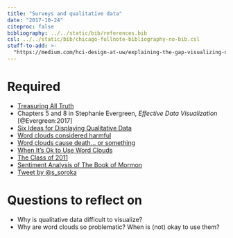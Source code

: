 ```yaml
---
title: "Surveys and qualitative data"
date: "2017-10-24"
citeproc: false
bibliography: ../../static/bib/references.bib
csl: ../../static/bib/chicago-fullnote-bibliography-no-bib.csl
stuff-to-add: >-
  "https://medium.com/hci-design-at-uw/explaining-the-gap-visualizing-ones-predictions-improves-recall-and-comprehension-of-data-ec848d5861d9; https://twitter.com/s_soroka/status/907941270735278085"
---
```


# Required

- [Treasuring All Truth](http://www.mormonnewsroom.org/article/treasuring-all-truth)
- Chapters 5 and 8 in Stephanie Evergreen, *Effective Data Visualization* [@Evergreen:2017]
- [Six Ideas for Displaying Qualitative Data](http://annkemery.com/qual-dataviz/)
- [Word clouds considered harmful](http://www.niemanlab.org/2011/10/word-clouds-considered-harmful/)
- [Word clouds cause death… or something](https://flowingdata.com/2011/10/18/word-clouds-cause-death-or-something/)
- [When It's Ok to Use Word Clouds](https://www.vis4.net/blog/2015/01/when-its-ok-to-use-word-clouds/)
- [The Class of 2011](http://www.nytimes.com/interactive/2011/06/10/education/commencement-speeches-graphic.html)
- [Sentiment Analysis of The Book of Mormon](https://www.sixteensmallstones.org/the-book-of-mormon-for-geeks-sentiment-analysis-of-the-book-of-mormon/)
- [Tweet by \@s_soroka](https://twitter.com/s_soroka/status/907941270735278085)


# Questions to reflect on

- Why is qualitative data difficult to visualize?
- Why are word clouds so problematic? When is (not) okay to use them? 
